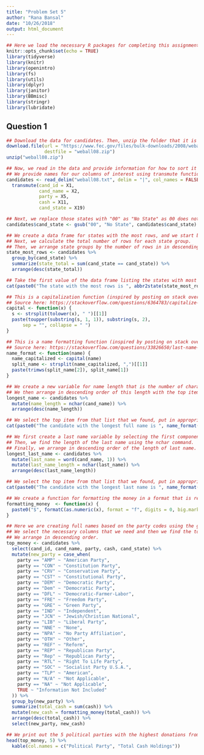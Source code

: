 ```yaml
---
title: "Problem Set 5"
author: "Rana Bansal"
date: "10/26/2018"
output: html_document
---
```


```r
## Here we load the necessary R packages for completing this assignment and doing all the necessary analysis. 
knitr::opts_chunk$set(echo = TRUE)
library(tidyverse)
library(knitr)
library(openintro)
library(fs)
library(utils)
library(dplyr)
library(janitor)
library(BBmisc)
library(stringr)
library(lubridate)
```

## Question 1
```r
## Download the data for candidates. Then, unzip the folder that it is downloaded in. 
download.file(url = "https://www.fec.gov/files/bulk-downloads/2008/weball08.zip", 
              destfile = "weball08.zip")
unzip("weball08.zip")
```

```r
## Now, we read in the data and provide information for how to sort it into columns.
## We provide names for our columns of interest using transmute function. 
candidates <- read_delim("weball08.txt", delim = "|", col_names = FALSE, escape_double = FALSE) %>%
  transmute(cand_id = X1, 
            cand_name = X2, 
            party = X5, 
            cash = X11, 
            cand_state = X19)

## Next, we replace those states with "00" as "No State" as 00 does not make sense.
candidates$cand_state <- gsub("00", "No State", candidates$cand_state)

## We create a data frame for states with the most rows, and we start by grouping by state.
## Next, we calculate the total number of rows for each state group.
## Then, we arrange state groups by the number of rows in in descending order. 
state_most_rows <- candidates %>%
  group_by(cand_state) %>%
  summarize(state_total = sum(cand_state == cand_state)) %>%
  arrange(desc(state_total))

## Take the first value of the data frame listing the states with most rows and add to string. 
cat(paste0("The state with the most rows is ", abbr2state(state_most_rows$cand_state[1]), "."))

## This is a capitalization function (inspired by posting on stack overflow) 
## Source here: https://stackoverflow.com/questions/6364783/capitalize-the-first-letter-of-both-words-in-a-two-word-string
capital <- function(x) {
  s <- strsplit(tolower(x), " ")[[1]]
  paste(toupper(substring(s, 1, 1)), substring(s, 2),
      sep = "", collapse = " ")
}

## This is a name formatting function (inspired by posting on stack overflow) 
## Source here: https://stackoverflow.com/questions/33826650/last-name-first-name-to-first-name-last-name
name_format <- function(name) {
  name_capitalized <- capital(name) 
  split_name <- strsplit(name_capitalized, ",")[[1]]
  paste(trimws(split_name[2]), split_name[1])
}

## We create a new variable for name length that is the number of characters in candidates name.
## We then arrange in descending order of this length with the top item of the table being longest name. 
longest_name <- candidates %>%
  mutate(name_length = nchar(cand_name)) %>%
  arrange(desc(name_length))

## We select the top item from that list that we found, put in appropriate format, and report the result. 
cat(paste0("The candidate with the longest full name is ", name_format(longest_name$cand_name[1]), "."))

## We first create a last name variable by selecting the first component of the cand_name variable.
## Then, we find the length of the last name using the nchar command.
## Finally, we arrange in descending order of the length of last name.
longest_last_name <- candidates %>%
  mutate(last_name = word(cand_name, 1)) %>%
  mutate(last_name_length = nchar(last_name)) %>%
  arrange(desc(last_name_length))

## We select the top item from that list that we found, put in appropriate format, and report the result.
cat(paste0("The candidate with the longest last name is ", name_format(longest_last_name$cand_name[1]), "."))

## We create a function for formatting the money in a format that is readable and appropriate using formatC. 
formatting_money  <- function(x) {
  paste0("$", formatC(as.numeric(x), format = "f", digits = 0, big.mark = ","))
}

## Here we are creating full names based on the party codes using the guidelines on FEC website.
## We select the necessary columns that we need and then we find the total cash per party. 
## We arrange in descending order. 
top_money <- candidates %>%
  select(cand_id, cand_name, party, cash, cand_state) %>%
  mutate(new_party = case_when(
    party == "AMP" ~ "American Party",
    party == "CON" ~ "Constitution Party",
    party == "CRV" ~ "Conservative Party",
    party == "CST" ~ "Constitutional Party",
    party == "DEM" ~ "Democratic Party",
    party == "Dem" ~ "Democratic Party",
    party == "DFL" ~ "Democratic-Farmer-Labor",
    party == "FRE" ~ "Freedom Party",
    party == "GRE" ~ "Green Party",
    party == "IND" ~ "Independent",
    party == "JCN" ~ "Jewish/Christian National",
    party == "LIB" ~ "Liberal Party",
    party == "NNE" ~ "None",
    party == "NPA" ~ "No Party Affiliation",
    party == "OTH" ~ "Other",
    party == "REF" ~ "Reform",
    party == "REP" ~ "Republican Party",
    party == "Rep" ~ "Republican Party",
    party == "RTL" ~ "Right To Life Party",
    party == "SOC" ~ "Socialist Party U.S.A.",
    party == "TLP" ~ "American",
    party == "N/A" ~ "Not Applicable",
    party == "NA" ~ "Not Applicable",
    TRUE ~ "Information Not Included"
  )) %>%
  group_by(new_party) %>%
  summarize(total_cash = sum(cash)) %>%
  mutate(new_cash = formatting_money(total_cash)) %>%
  arrange(desc(total_cash)) %>%
  select(new_party, new_cash)

## We print out the 5 political parties with the highest donations from the table above. 
head(top_money, 5) %>%
  kable(col.names = c("Political Party", "Total Cash Holdings"))
```
